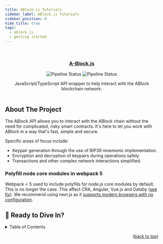 ```yaml
---
title: ABlock-js Tutorials
sidebar_label: ABlock.js Tutorials
sidebar_position: 0
hide_title: true
tags:
  - ablock.js
  - getting started
---
```



<div id="top"></div>

<br />

<div align="center">
  <a href='https://github.com/ABlockOfficial/A-Block.js' target='_blank'>
    <Hero />
  </a>

  <h3 align="center"><a href='https://github.com/ABlockOfficial/A-Block.js' target='_blank'>A-Block.js</a></h3>

  <div>
  <img src="https://img.shields.io/github/actions/workflow/status/ABlockOfficial/A-Block.js/.github/workflows/codeql-analysis.yml?branch=main" alt="Pipeline Status" style={{display: "inline-block"}}/>
  <img src="https://img.shields.io/npm/v/@a-block/a-blockjs" alt="Pipeline Status" style={{display: "inline-block"}}/>
  </div>

  <p align="center">
    JavaScript/TypeScript API wrapper to help interact with the ABlock blockchain network.
    <br />
    <br />
  </p>
</div>

## About The Project


The ABlock API allows you to interact with the ABlock chain without the need for complicated, risky smart contracts. It's here to let you work with ABlock in a way that's fast, simple and secure.

Specific areas of focus include:

-   Keypair generation through the use of BIP39 mnemonic implementation.
-   Encryption and decryption of keypairs during operations safely.
-   Transactions and other complex network interactions simplified.

### Polyfill node core modules in webpack 5

Webpack < 5 used to include polyfills for node.js core modules by default. This is no longer the case. This affect CRA, Angular, Vue.js and Gatsby ([see fix](https://web3auth.io/docs/troubleshooting/webpack-issues#react-create-react-app)). We recommend using next.js as it [supports modern browsers with no configuration](https://nextjs.org/docs/architecture/supported-browsers#polyfills).  

## 🚀 Ready to Dive In?

<details>
  <summary>Table of Contents</summary>
  <ol>
    <li>
      <a href="basic-tutorials/get-started#installation">Installation</a>
    </li>
    <li>
      <a href="basic-tutorials/get-started#create-a-block-wallet">Getting Started</a>
    </li>
     <li>
      <a href="#usage">Usage</a>
      <ul>
        <li><a href="basic-tutorials/get-started#generating-keypairs">Generating Keypairs</a></li>
        <li><a href="basic-tutorials/get-started#fetch-balance">Fetch Balance</a></li>
        <li><a href="basic-tutorials/send-and-receive#sending-a-payment">Sending a Payment</a></li>
        <li><a href="basic-tutorials/send-and-receive#receiving-a-payment">Receiving a Payment</a></li>
        <li><a href="basic-tutorials/two-way-payments#send-a-payment-for-an-item">Send a Payment for an Item</a></li>
        <li><a href="basic-tutorials/two-way-payments#fetch-pending-2-way-payments">Fetch Pending 2-Way Payments</a></li>
        <li><a href="basic-tutorials/two-way-payments#accepting-and-rejecting-2-way-payments">Accepting and Rejecting 2-Way Payments</a></li>
        <li><a href="basic-tutorials/create-an-item">Create an Item</a></li>
      </ul>
    </li>
  </ol>
</details>

<DocCardList items={useCurrentSidebarCategory().items}/>

<p align="right">(<a href="#top">back to top</a>)</p>

